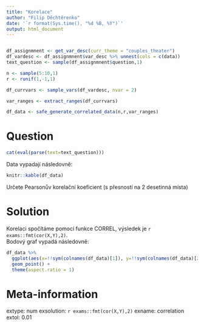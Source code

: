```yaml
---
title: "Korelace"
author: "Filip Děchtěrenko"
date: '`r format(Sys.time(), "%d %B, %Y")`'
output: html_document
---
```


```r

```


```r

df_assignmnent <- get_var_desc(curr_theme = "couples_theater")
df_vardesc <- df_assignmnent$var_desc %>% unnest(cols = c(data))
text_question <- sample(df_assignmnent$question,1)

n <- sample(5:10,1)
r <- runif(1,-1,1)

df_currvars <- sample_vars(df_vardesc, nvar = 2)

var_ranges <- extract_ranges(df_currvars)

df_data <- safe_generate_correlated_data(n,r,var_ranges)

```

Question
========
```r
cat(eval(parse(text=text_question)))
```

Data vypadají následovně:

```r
knitr::kable(df_data)
```

Určete Pearsonův korelační koeficient (s přesností na 2 desetinná místa)

Solution
========
Korelaci spočítáme pomocí funkce CORREL, výsledek je `r exams::fmt(cor(X,Y),2)`.  
Bodový graf vypadá následovně:

```r
df_data %>% 
  ggplot(aes(x=!!sym(colnames(df_data)[1]), y=!!sym(colnames(df_data)[2]))) +
  geom_point() + 
  theme(aspect.ratio = 1)
```

Meta-information
================
extype: num
exsolution: `r exams::fmt(cor(X,Y),2)`
exname: correlation
extol: 0.01
